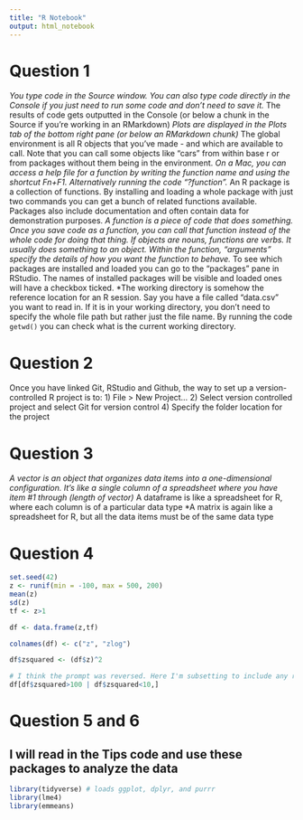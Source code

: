 ```yaml
---
title: "R Notebook"
output: html_notebook
---
```


# Question 1
*You type code in the Source window. You can also type code directly in the Console if you just need to run some code and don't need to save it.
*The results of code gets outputted in the Console (or below a chunk in the Source if you're working in an RMarkdown)
*Plots are displayed in the Plots tab of the bottom right pane (or below an RMarkdown chunk)
*The global environment is all R objects that you've made - and which are available to call. Note that you can call some objects like "cars" from within base r or from packages without them being in the environment.
*On a Mac, you can access a help file for a function by writing the function name and using the shortcut Fn+F1. Alternatively running the code "?function".
*An R package is a collection of functions. By installing and loading a whole package with just two commands you can get a bunch of related functions available. Packages also include documentation and often contain data for demonstration purposes.
*A function is a piece of code that does something. Once you save code as a function, you can call that function instead of the whole code for doing that thing. If objects are nouns, functions are verbs. It usually does something to an object. Within the function, "arguments" specify the details of how you want the function to behave.
*To see which packages are installed and loaded you can go to the "packages" pane in RStudio. The names of installed packages will be visible and loaded ones will have a checkbox ticked.
*The working directory is somehow the reference location for an R session. Say you have a file called "data.csv" you want to read in. If it is in your working directory, you don't need to specify the whole file path but rather just the file name. By running the code `getwd()` you can check what is the current working directory.

# Question 2
Once you have linked Git, RStudio and Github, the way to set up a version-controlled R project is to:
1) File > New Project...
2) Select version controlled project and select Git for version control
4) Specify the folder location for the project


# Question 3
*A vector is an object that organizes data items into a one-dimensional configuration. It's like a single column of a spreadsheet where you have item #1 through (length of vector)
*A dataframe is like a spreadsheet for R, where each column is of a particular data type
*A matrix is again like a spreadsheet for R, but all the data items must be of the same data type

# Question 4

```r
set.seed(42)
z <- runif(min = -100, max = 500, 200)
mean(z)
sd(z)
tf <- z>1

df <- data.frame(z,tf)

colnames(df) <- c("z", "zlog")

df$zsquared <- (df$z)^2

# I think the prompt was reversed. Here I'm subsetting to include any rows where zsquared is either: below 10, or above 100
df[df$zsquared>100 | df$zsquared<10,]
```

# Question 5 and 6
## I will read in the Tips code and use these packages to analyze the data

```r
library(tidyverse) # loads ggplot, dplyr, and purrr
library(lme4)
library(emmeans)
```


